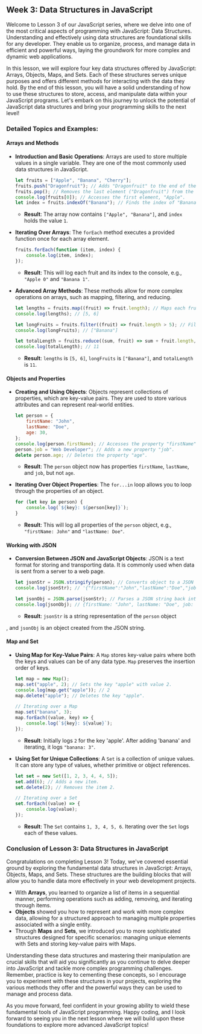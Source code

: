 ## Week 3: Data Structures in JavaScript

Welcome to Lesson 3 of our JavaScript series, where we delve into one of the most critical aspects of programming with JavaScript: Data Structures. Understanding and effectively using data structures are foundational skills for any developer. They enable us to organize, process, and manage data in efficient and powerful ways, laying the groundwork for more complex and dynamic web applications.

In this lesson, we will explore four key data structures offered by JavaScript: Arrays, Objects, Maps, and Sets. Each of these structures serves unique purposes and offers different methods for interacting with the data they hold. By the end of this lesson, you will have a solid understanding of how to use these structures to store, access, and manipulate data within your JavaScript programs. Let's embark on this journey to unlock the potential of JavaScript data structures and bring your programming skills to the next level!

### Detailed Topics and Examples:

#### Arrays and Methods

-   **Introduction and Basic Operations**: Arrays are used to store multiple values in a single variable. They are one of the most commonly used data structures in JavaScript.

    ```js
    let fruits = ["Apple", "Banana", "Cherry"];
    fruits.push("Dragonfruit"); // Adds "Dragonfruit" to the end of the array.
    fruits.pop(); // Removes the last element ("Dragonfruit") from the array.
    console.log(fruits[0]); // Accesses the first element, "Apple".
    let index = fruits.indexOf("Banana"); // Finds the index of "Banana", which is 1.
    ```

    -   **Result**: The array now contains `["Apple", "Banana"]`, and `index` holds the value `1`.

-   **Iterating Over Arrays**: The `forEach` method executes a provided function once for each array element.

    ```javascript
    fruits.forEach(function (item, index) {
        console.log(item, index);
    });
    ```

    -   **Result**: This will log each fruit and its index to the console, e.g., `"Apple 0"` and `"Banana 1"`.

-   **Advanced Array Methods**: These methods allow for more complex operations on arrays, such as mapping, filtering, and reducing.

    ```javascript
    let lengths = fruits.map((fruit) => fruit.length); // Maps each fruit to its length.
    console.log(lengths); // [5, 6]

    let longFruits = fruits.filter((fruit) => fruit.length > 5); // Filters fruits longer than 5 characters.
    console.log(longFruits); // ["Banana"]

    let totalLength = fruits.reduce((sum, fruit) => sum + fruit.length, 0); // Calculates the total length of all fruits.
    console.log(totalLength); // 11
    ```

    -   **Result**: `lengths` is `[5, 6]`, `longFruits` is `["Banana"]`, and `totalLength` is `11`.

#### Objects and Properties

-   **Creating and Using Objects**: Objects represent collections of properties, which are key-value pairs. They are used to store various attributes and can represent real-world entities.

    ```javascript
    let person = {
        firstName: "John",
        lastName: "Doe",
        age: 30,
    };
    console.log(person.firstName); // Accesses the property "firstName".
    person.job = "Web Developer"; // Adds a new property "job".
    delete person.age; // Deletes the property "age".
    ```

    -   **Result**: The `person` object now has properties `firstName`, `lastName`, and `job`, but not `age`.

-   **Iterating Over Object Properties**: The `for...in` loop allows you to loop through the properties of an object.
    ```javascript
    for (let key in person) {
        console.log(`${key}: ${person[key]}`);
    }
    ```
    -   **Result**: This will log all properties of the `person` object, e.g., `"firstName: John"` and `"lastName: Doe"`.

#### Working with JSON

-   **Conversion Between JSON and JavaScript Objects**: JSON is a text format for storing and transporting data. It is commonly used when data is sent from a server to a web page.

    ```javascript
    let jsonStr = JSON.stringify(person); // Converts object to a JSON string.
    console.log(jsonStr); // '{"firstName":"John","lastName":"Doe","job":"Web Developer"}'

    let jsonObj = JSON.parse(jsonStr); // Parses a JSON string back into an object.
    console.log(jsonObj); // {firstName: "John", lastName: "Doe", job: "Web Developer"}
    ```

    -   **Result**: `jsonStr` is a string representation of the `person` object

, and `jsonObj` is an object created from the JSON string.

#### Map and Set

-   **Using Map for Key-Value Pairs**: A `Map` stores key-value pairs where both the keys and values can be of any data type. `Map` preserves the insertion order of keys.

    ```javascript
    let map = new Map();
    map.set("apple", 2); // Sets the key "apple" with value 2.
    console.log(map.get("apple")); // 2
    map.delete("apple"); // Deletes the key "apple".

    // Iterating over a Map
    map.set("banana", 3);
    map.forEach((value, key) => {
        console.log(`${key}: ${value}`);
    });
    ```

    -   **Result**: Initially logs `2` for the key 'apple'. After adding 'banana' and iterating, it logs `"banana: 3"`.

-   **Using Set for Unique Collections**: A `Set` is a collection of unique values. It can store any type of values, whether primitive or object references.

    ```javascript
    let set = new Set([1, 2, 3, 4, 4, 5]);
    set.add(6); // Adds a new item.
    set.delete(2); // Removes the item 2.

    // Iterating over a Set
    set.forEach((value) => {
        console.log(value);
    });
    ```

    -   **Result**: The `Set` contains `1, 3, 4, 5, 6`. Iterating over the `Set` logs each of these values.

### Conclusion of Lesson 3: Data Structures in JavaScript

Congratulations on completing Lesson 3! Today, we've covered essential ground by exploring the fundamental data structures in JavaScript: Arrays, Objects, Maps, and Sets. These structures are the building blocks that will allow you to handle data more effectively in your web development projects.

-   With **Arrays**, you learned to organize a list of items in a sequential manner, performing operations such as adding, removing, and iterating through items.
-   **Objects** showed you how to represent and work with more complex data, allowing for a structured approach to managing multiple properties associated with a single entity.
-   Through **Maps** and **Sets**, we introduced you to more sophisticated structures designed for specific scenarios: managing unique elements with Sets and storing key-value pairs with Maps.

Understanding these data structures and mastering their manipulation are crucial skills that will aid you significantly as you continue to delve deeper into JavaScript and tackle more complex programming challenges. Remember, practice is key to cementing these concepts, so I encourage you to experiment with these structures in your projects, exploring the various methods they offer and the powerful ways they can be used to manage and process data.

As you move forward, feel confident in your growing ability to wield these fundamental tools of JavaScript programming. Happy coding, and I look forward to seeing you in the next lesson where we will build upon these foundations to explore more advanced JavaScript topics!
